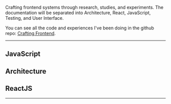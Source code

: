 <div class="series">

<SmoothRender>

Crafting frontend systems through research, studies, and experiments. The documentation will be separated into Architecture, React, JavaScript, Testing, and User Interface.

You can see all the code and experiences I've been doing in the github repo: [Crafting Frontend](https://github.com/imteekay/crafting-frontend).

---

## JavaScript

<ul>
  <PostAndDate
    date="2022-12-05"
    title="Event Emitter"
    url="/series/crafting-frontend/event-emitter"
  />
</ul>

## Architecture

<ul>
  <PostAndDate
    date="2022-12-11"
    title="Guest and Room Selector"
    url="/series/frontend-challenges/findhotel-frontend-challenge"
  />

  <PostAndDate
    date="2023-01-28"
    title="Spotify Playlist — Frontend System Architecture"
    url="/series/crafting-frontend/spotify-playlist-frontend-system-architecture"
  />
</ul>

## ReactJS

<ul>
  <PostAndDate
    date="2022-11-13"
    title="Update the Parent's State"
    url="/series/crafting-frontend/update-the-parents-state-react"
  />
  <PostAndDate
    date="2022-11-27"
    title="State Management with Context API"
    url="/series/crafting-frontend/state-management-with-context-api"
  />
  <PostAndDate
    date="2022-11-28"
    title="Data Fetching"
    url="/series/crafting-frontend/data-fetching"
  />
  <PostAndDate
    date="2022-12-02"
    title="Tag Input"
    url="/series/crafting-frontend/tag-input"
  />
  <PostAndDate
    date="2022-12-13"
    title="Nested Comments"
    url="/series/crafting-frontend/nested-comments"
  />
</ul>

---

</SmoothRender>

</div>
